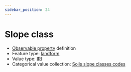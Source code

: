```yaml
---
sidebar_position: 24
---
```



# Slope class

- [Observable property](/viewers/dawe-vocabs?uri=https://linked.data.gov.au/def/nrm/132a1452-4fd7-473c-956b-3183dd315b67) definition
- Feature type: [landform](http://linked.data.gov.au/def/tern-cv/2cf3ed29-440e-4a50-9bbc-5aab30df9fcd)
- Value type: [IRI](https://w3id.org/tern/ontologies/tern/IRI)
- Categorical value collection: [Soils slope classes codes](/viewers/dawe-vocabs?uri=https://linked.data.gov.au/def/nrm/d893e669-c530-4bc3-a057-a5799ffcb5db)

<Example
  protocolModule="plot-soil-description"
  observableProperty="https://linked.data.gov.au/def/nrm/132a1452-4fd7-473c-956b-3183dd315b67"
/>
